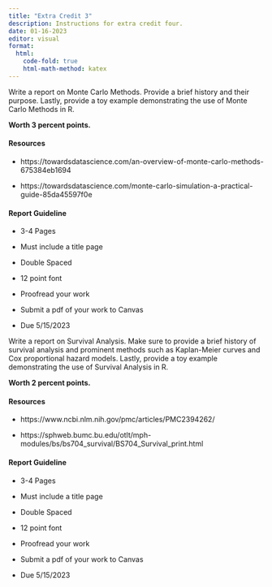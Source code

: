 ```yaml
---
title: "Extra Credit 3"
description: Instructions for extra credit four.
date: 01-16-2023
editor: visual
format:
  html: 
    code-fold: true
    html-math-method: katex
---
```


Write a report on Monte Carlo Methods. Provide a brief history and their purpose. Lastly, provide a toy example demonstrating the use of Monte Carlo Methods in R.

**Worth 3 percent points.**

#### Resources

-   https://towardsdatascience.com/an-overview-of-monte-carlo-methods-675384eb1694

-   https://towardsdatascience.com/monte-carlo-simulation-a-practical-guide-85da45597f0e

#### Report Guideline

-   3-4 Pages

-   Must include a title page

-   Double Spaced

-   12 point font

-   Proofread your work

-   Submit a pdf of your work to Canvas

-   Due 5/15/2023

Write a report on Survival Analysis. Make sure to provide a brief history of survival analysis and prominent methods such as Kaplan-Meier curves and Cox proportional hazard models. Lastly, provide a toy example demonstrating the use of Survival Analysis in R.

**Worth 2 percent points.**

#### Resources

-   https://www.ncbi.nlm.nih.gov/pmc/articles/PMC2394262/

-   https://sphweb.bumc.bu.edu/otlt/mph-modules/bs/bs704_survival/BS704_Survival_print.html

#### Report Guideline

-   3-4 Pages

-   Must include a title page

-   Double Spaced

-   12 point font

-   Proofread your work

-   Submit a pdf of your work to Canvas

-   Due 5/15/2023
